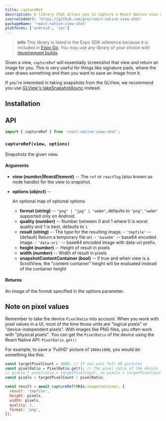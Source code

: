 ```yaml
---
title: captureRef
description: A library that allows you to capture a React Native view and save it as an image.
sourceCodeUrl: 'https://github.com/gre/react-native-view-shot'
packageName: 'react-native-view-shot'
platforms: ['android', 'ios']
---
```



> **info** This library is listed in the Expo SDK reference because it is included in [Expo Go](/get-started/expo-go/). You may use any library of your choice with [development builds](/develop/development-builds/introduction/).

Given a view, `captureRef` will essentially screenshot that view and return an image for you. This is very useful for things like signature pads, where the user draws something and then you want to save an image from it.

If you're interested in taking snapshots from the GLView, we recommend you use [GLView's takeSnapshotAsync](gl-view.mdx#takesnapshotasyncoptions) instead.

## Installation

<APIInstallSection href="https://github.com/gre/react-native-view-shot" />

## API

```js
import { captureRef } from 'react-native-view-shot';
```

### `captureRef(view, options)`

Snapshots the given view.

#### Arguments

- **view (_number|ReactElement_)** -- The `ref` or `reactTag` (also known as node handle) for the view to snapshot.
- **options (_object_)** --

  An optional map of optional options

  - **format (_string_)** -- `"png" | "jpg" | "webm"`, defaults to `"png"`, `"webm"` supported only on Android.
  - **quality (_number_)** -- Number between 0 and 1 where 0 is worst quality and 1 is best, defaults to `1`
  - **result (_string_)** -- The type for the resulting image.
    \- `'tmpfile'` -- (default) Return a temporary file uri.
    \- `'base64'` -- base64 encoded image.
    \- `'data-uri'` -- base64 encoded image with data-uri prefix.
  - **height (_number_)** -- Height of result in pixels
  - **width (_number_)** -- Width of result in pixels
  - **snapshotContentContainer (_bool_)** -- if true and when view is a ScrollView, the "content container" height will be evaluated instead of the container height

#### Returns

An image of the format specified in the options parameter.

## Note on pixel values

Remember to take the device `PixelRatio` into account. When you work with pixel values in a UI, most of the time those units are "logical pixels" or "device-independent pixels". With images like PNG files, you often work with "physical pixels". You can get the `PixelRatio` of the device using the React Native API: `PixelRatio.get()`

For example, to save a 'FullHD' picture of `1080x1080`, you would do something like this:

```js
const targetPixelCount = 1080; // If you want full HD pictures
const pixelRatio = PixelRatio.get(); // The pixel ratio of the device
// pixels * pixelratio = targetPixelCount, so pixels = targetPixelCount / pixelRatio
const pixels = targetPixelCount / pixelRatio;

const result = await captureRef(this.imageContainer, {
  result: 'tmpfile',
  height: pixels,
  width: pixels,
  quality: 1,
  format: 'png',
});
```
